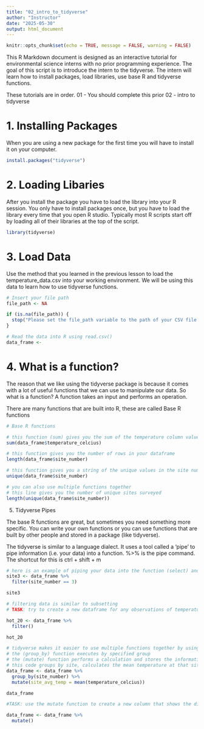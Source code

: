 ```yaml
---
title: "02_intro_to_tidyverse"
author: "Instructor"
date: "2025-05-30"
output: html_document
---
```


```r
knitr::opts_chunk$set(echo = TRUE, message = FALSE, warning = FALSE)
```

This R Markdown document is designed as an interactive tutorial for environmental science interns with no prior programming experience. The goal of this script is to introduce the intern to the tidyverse. The intern will learn how to install packages, load libraries, use base R and tidyverse functions.

These tutorials are in order.
01 - You should complete this prior
02 - intro to tidyverse


# 1. Installing Packages

When you are using a new package for the first time you will have to install it on your computer.

```r
install.packages("tidyverse")
```

# 2. Loading Libaries

After you install the package you have to load the library into your R session. You only have to install packages once, but you have to load the library every time that you open R studio. Typically most R scripts start off by loading all of their libraries at the top of the script.


```r
library(tidyverse)
```

# 3. Load Data

Use the method that you learned in the previous lesson to load the temperature_data.csv into your working environment. We will be using this data to learn how to use tidyverse functions.

```r
# Insert your file path
file_path <- NA

if (is.na(file_path)) {
  stop("Please set the file_path variable to the path of your CSV file.")
}

# Read the data into R using read.csv()
data_frame <- 

```

# 4. What is a function?

The reason that we like using the tidyverse package is because it comes with a lot of useful functions that we can use to manipulate our data. So what is a function? A function takes an input and performs an operation. 

There are many functions that are built into R, these are called Base R functions

```r
# Base R functions

# this function (sum) gives you the sum of the temperature column values
sum(data_frame$temperature_celcius)

# this function gives you the number of rows in your dataframe
length(data_frame$site_number)

# this function gives you a string of the unique values in the site number column
unique(data_frame$site_number)

# you can also use multiple functions together
# this line gives you the number of unique sites surveyed
length(unique(data_frame$site_number))

```
5. Tidyverse Pipes

The base R functions are great, but sometimes you need something more specific. You can write your own functions or you can use functions that are built by other people and stored in a package (like tidyverse).

The tidyverse is similar to a language dialect. It uses a tool called a 'pipe' to pipe information (i.e. your data) into a function. %>% is the pipe command. The shortcut for this is ctrl + shift + m

```r
# here is an example of piping your data into the function (select) and creating a new object (site3) that only has the data for site 3
site3 <- data_frame %>%  
  filter(site_number == 3)

site3

# filtering data is similar to subsetting
# TASK: try to create a new dataframe for any observations of temperature > 20 degrees

hot_20 <- data_frame %>% 
  filter()

hot_20

# tidyverse makes it easier to use multiple functions together by using the pipe
# the (group_by) function executes by specified group
# the (mutate) function performs a calculation and stores the information in a new column in the dataframe 
# this code groups by site, calculates the mean temperature at that site, and stores the mean temp in the new column named (site_avg_temp)
data_frame <- data_frame %>% 
  group_by(site_number) %>% 
  mutate(site_avg_temp = mean(temperature_celcius))

data_frame

#TASK: use the mutate function to create a new column that shows the difference between the observed site temp and the average site temp

data_frame <- data_frame %>% 
  mutate()

```



